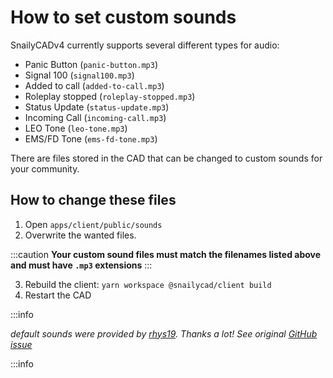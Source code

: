 # How to set custom sounds

SnailyCADv4 currently supports several different types for audio:

- Panic Button (`panic-button.mp3`)
- Signal 100 (`signal100.mp3`)
- Added to call (`added-to-call.mp3`)
- Roleplay stopped (`roleplay-stopped.mp3`)
- Status Update (`status-update.mp3`)
- Incoming Call (`incoming-call.mp3`)
- LEO Tone (`leo-tone.mp3`)
- EMS/FD Tone (`ems-fd-tone.mp3`)

There are files stored in the CAD that can be changed to custom sounds for your community.

## How to change these files

1. Open `apps/client/public/sounds`
2. Overwrite the wanted files.

:::caution
**Your custom sound files must match the filenames listed above and must have `.mp3` extensions**
:::

3. Rebuild the client: `yarn workspace @snailycad/client build`
4. Restart the CAD

:::info

_default sounds were provided by [rhys19](https://github.com/rhys19). Thanks a lot!
See original [GitHub issue](https://github.com/SnailyCAD/snaily-cadv4/issues/394)_

:::info
